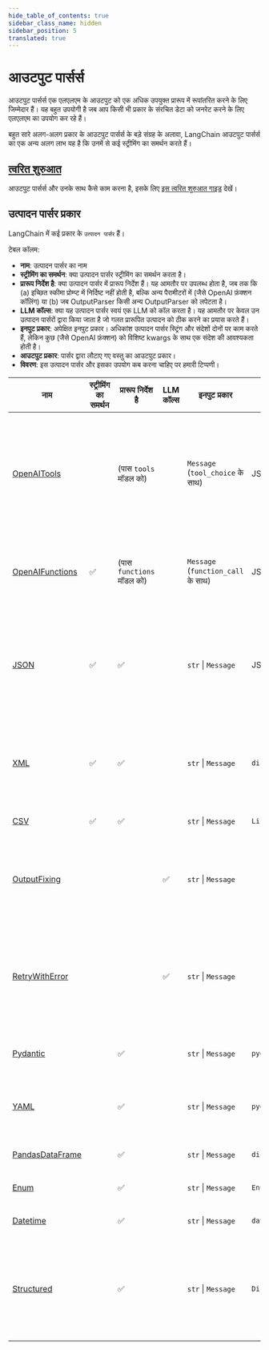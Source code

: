 ```yaml
---
hide_table_of_contents: true
sidebar_class_name: hidden
sidebar_position: 5
translated: true
---
```


# आउटपुट पार्सर्स

आउटपुट पार्सर्स एक एलएलएम के आउटपुट को एक अधिक उपयुक्त प्रारूप में रूपांतरित करने के लिए जिम्मेदार हैं। यह बहुत उपयोगी है जब आप किसी भी प्रकार के संरचित डेटा को जनरेट करने के लिए एलएलएम का उपयोग कर रहे हैं।

बहुत सारे अलग-अलग प्रकार के आउटपुट पार्सर्स के बड़े संग्रह के अलावा, LangChain आउटपुट पार्सर्स का एक अन्य अलग लाभ यह है कि उनमें से कई स्ट्रीमिंग का समर्थन करते हैं।

## [त्वरित शुरुआत](./quick_start)

आउटपुट पार्सर्स और उनके साथ कैसे काम करना है, इसके लिए [इस त्वरित शुरुआत गाइड](./quick_start) देखें।

## उत्पादन पार्सर प्रकार

LangChain में कई प्रकार के `उत्पादन पार्सर` हैं।

टेबल कॉलम:

- **नाम**: उत्पादन पार्सर का नाम
- **स्ट्रीमिंग का समर्थन**: क्या उत्पादन पार्सर स्ट्रीमिंग का समर्थन करता है।
- **प्रारूप निर्देश है**: क्या उत्पादन पार्सर में प्रारूप निर्देश हैं। यह आमतौर पर उपलब्ध होता है, जब तक कि (a) इच्छित स्कीमा प्रोम्प्ट में निर्दिष्ट नहीं होती है, बल्कि अन्य पैरामीटरों में (जैसे OpenAI फ़ंक्शन कॉलिंग) या (b) जब OutputParser किसी अन्य OutputParser को लपेटता है।
- **LLM कॉल्स**: क्या यह उत्पादन पार्सर स्वयं एक LLM को कॉल करता है। यह आमतौर पर केवल उन उत्पादन पार्सरों द्वारा किया जाता है जो गलत प्रारूपित उत्पादन को ठीक करने का प्रयास करते हैं।
- **इनपुट प्रकार**: अपेक्षित इनपुट प्रकार। अधिकांश उत्पादन पार्सर स्ट्रिंग और संदेशों दोनों पर काम करते हैं, लेकिन कुछ (जैसे OpenAI फ़ंक्शन) को विशिष्ट kwargs के साथ एक संदेश की आवश्यकता होती है।
- **आउटपुट प्रकार**: पार्सर द्वारा लौटाए गए वस्तु का आउटपुट प्रकार।
- **विवरण**: इस उत्पादन पार्सर और इसका उपयोग कब करना चाहिए पर हमारी टिप्पणी।

| नाम            | स्ट्रीमिंग का समर्थन | प्रारूप निर्देश है       | LLM कॉल्स | इनपुट प्रकार                       | आउटपुट प्रकार          | विवरण                                                                                                                                                                                                                                              |
|-----------------|--------------------|-------------------------------|-----------|----------------------------------|----------------------|----------------------------------------------------------------------------------------------------------------------------------------------------------------------------------------------------------------------------------------------------------|
| [OpenAITools](./types/openai_tools) |                   | (पास `tools` मॉडल को) |           | `Message` (`tool_choice` के साथ)   | JSON वस्तु          | नवीनतम OpenAI फ़ंक्शन कॉलिंग आर्ग्स `tools` और `tool_choice` का उपयोग करके वापसी आउटपुट को संरचित करता है। यदि आप एक मॉडल का उपयोग कर रहे हैं जो फ़ंक्शन कॉलिंग का समर्थन करता है, तो यह आमतौर पर सबसे विश्वसनीय तरीका है।                                                                                        |
| [OpenAIFunctions](./types/openai_functions) | ✅                  | (पास `functions` मॉडल को) |           | `Message` (`function_call` के साथ) | JSON वस्तु          | पुराने OpenAI फ़ंक्शन कॉलिंग आर्ग्स `functions` और `function_call` का उपयोग करके वापसी आउटपुट को संरचित करता है।                                                                                        |
| [JSON](./types/json)            | ✅                  | ✅                             |           | `str` \| `Message`               | JSON वस्तु          | निर्दिष्ट किए गए अनुसार एक JSON वस्तु लौटाता है। आप एक Pydantic मॉडल निर्दिष्ट करते हैं और यह उस मॉडल के लिए JSON लौटाएगा। फ़ंक्शन कॉलिंग का उपयोग नहीं करने वाले संरचित डेटा प्राप्त करने के लिए सबसे विश्वसनीय उत्पादन पार्सर शायद यही है।                                    |
| [XML](./types/xml)            | ✅                  | ✅                             |           | `str` \| `Message`                 | `dict`               | टैग का एक डिक्शनरी लौटाता है। जब XML आउटपुट की आवश्यकता हो, तब इसका उपयोग करें। ऐसे मॉडल के साथ उपयोग करें जो XML लिखने में अच्छे हों (जैसे Anthropic के)।                                                                                                                            |
| [CSV](./types/csv)           | ✅                  | ✅                             |           | `str` \| `Message`                 | `List[str]`          | कॉमा से अलग किए गए मूल्यों की एक सूची लौटाता है।                                                                                                                                                                                                |
| [OutputFixing](./types/output_fixing)    |                    |                               | ✅         | `str` \| `Message`                 |                      | किसी अन्य उत्पादन पार्सर को लपेटता है। यदि वह उत्पादन पार्सर त्रुटि देता है, तो यह त्रुटि संदेश और खराब उत्पादन को एक LLM को भेजेगा और उससे उत्पादन को ठीक करने का अनुरोध करेगा।                                                                                              |
| [RetryWithError](./types/retry)  |                    |                               | ✅         | `str` \| `Message`                 |                      | किसी अन्य उत्पादन पार्सर को लपेटता है। यदि वह उत्पादन पार्सर त्रुटि देता है, तो यह मूल इनपुट, खराब उत्पादन और त्रुटि संदेश को एक LLM को भेजेगा और उससे इसे ठीक करने का अनुरोध करेगा। `OutputFixingParser` की तुलना में, यह मूल निर्देशों को भी भेजता है। |
| [Pydantic](./types/pydantic)        |                    | ✅                             |           | `str` \| `Message`                 | `pydantic.BaseModel` | उपयोगकर्ता परिभाषित Pydantic मॉडल लेता है और उस प्रारूप में डेटा लौटाता है।                                                                                                                                                                                     |
| [YAML](./types/yaml)        |                    | ✅                             |           | `str` \| `Message`                 | `pydantic.BaseModel` | उपयोगकर्ता परिभाषित Pydantic मॉडल लेता है और उस प्रारूप में डेटा लौटाता है। इसका उपयोग YAML को एनकोड करने के लिए किया जाता है।                                                                                                                                                                                    |
| [PandasDataFrame](./types/pandas_dataframe) |                    | ✅                             |           | `str` \| `Message`                 | `dict`               | पैंडास डेटाफ्रेम के साथ कार्य करने के लिए उपयोगी।                                                                                                                                                                                                      |
| [Enum](./types/enum)            |                    | ✅                             |           | `str` \| `Message`                 | `Enum`               | प्रदान किए गए enum मूल्यों में से एक में प्रतिक्रिया को पार्स करता है।                                                                                                                                                                                                    |
| [Datetime](./types/datetime)        |                    | ✅                             |           | `str` \| `Message`                 | `datetime.datetime`  | प्रतिक्रिया को एक datetime स्ट्रिंग में पार्स करता है।                                                                                                                                                                                                  |
| [Structured](./types/structured)      |                    | ✅                             |           | `str` \| `Message`                 | `Dict[str, str]`     | एक ऐसा उत्पादन पार्सर जो संरचित जानकारी लौटाता है। यह अन्य उत्पादन पार्सरों की तुलना में कम शक्तिशाली है क्योंकि यह केवल स्ट्रिंग के क्षेत्रों की अनुमति देता है। जब आप छोटे LLM के साथ काम कर रहे हों, तो यह उपयोगी होता है।                                            |

